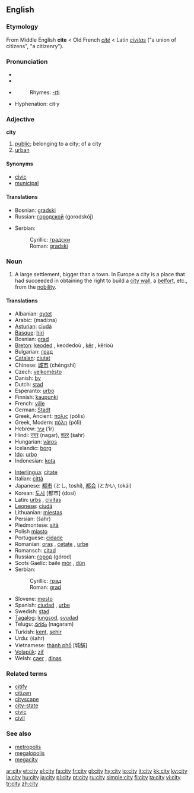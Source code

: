 {{see|City}}

==English==

{{rank|several|either|whether|339|city|held|help|number}}

===Etymology===
From Middle English '''cite''' < Old French ''[[cité]]'' < Latin ''[[civitas]]'' ("a union of citizens", "a citizenry").

===Pronunciation===
*{{IPA|/ˈsɪti/}}
*{{SAMPA|/"sIti/}}
*{{audio|en-us-city.ogg|Audio (US)}}
*:Rhymes: [[Rhymes:English:-ɪti|-ɪti]]
*Hyphenation: cit·y

===Adjective===
'''city'''

# [[public]]; belonging to a city; of a city
# [[urban]]

====Synonyms====
*[[civic]]
*[[municipal]]

====Translations====
{{top}}
*Bosnian: [[gradski]] {{m}}
*Russian: [[городской]] (gorodskój)
{{mid}}
*Serbian:
*:Cyrillic: [[градски]] {{m}}
*:Roman: [[gradski#Serbian|gradski]] {{m}}
{{bottom}}

===Noun===
{{en-noun|pl=cities}}

# A large settlement, bigger than a town. In Europe a city is a place that had succeeded in obtaining the right to build a [[city wall]], a [[belfort]], etc., from the [[nobility]].

====Translations====
{{top}}
*Albanian: [[qytet]]
*Arabic: {{ARchar|[[مدينة]]}} (madí:na) {{f}}
*[[Asturian]]: [[ciudá]] {{f}}
*[[Basque]]: [[hiri]]
*Bosnian: [[grad#Bosnian|grad]] {{m}}
*[[Breton]]: [[keoded]] {{f}}, keodedoù {{p}}, [[kêr]] {{f}}, kêrioù {{p}}
*Bulgarian: [[град]] {{m}}
*[[Catalan]]: [[ciutat]] {{f}}
*Chinese: [[城市]] (chéngshì)
*Czech: [[velkoměsto]] {{n}}
*Danish: [[by]]
*Dutch: [[stad]] {{f}}
*Esperanto: [[urbo]]
*Finnish: [[kaupunki]]
*French: [[ville]] {{f}}
*German: [[Stadt]] {{f}}
*Greek, Ancient: [[πόλις]] (pólis) {{f}}
*Greek, Modern: [[πόλη]] (póli) {{f}}
*Hebrew: [[עיר]] (‘ir) {{f}}
*Hindi: [[नगर]] (nagar), [[शहर]] (śahr)
*Hungarian: [[város]]
*Icelandic: [[borg]] {{f}}
*[[Ido]]: [[urbo]]
*Indonesian: [[kota]]
{{mid}}
*[[Interlingua]]: [[citate]]
*Italian: [[città]] {{f}}
*Japanese: [[都市]] (とし, toshí), [[都会]] (とかい, tokái)
*Korean: [[도시]] [都市] (dosi)
*Latin: [[urbs]] {{f}}, [[civitas]] {{f}}
*[[Leonese]]: [[ciudá]] {{f}}
*Lithuanian: [[miestas]]
*Persian: {{FAchar|[[شهر]]}} (šahr)
*Piedmontese: [[sità]]
*Polish [[miasto]] {{n}}
*Portuguese: [[cidade]] {{f}}
*Romanian: [[oraş]] {{n}}, [[cetate]] {{f}}, [[urbe]] {{f}}
*Romansch: [[citad]] {{f}}
*Russian: [[город]] (górod) {{m}}
*Scots Gaelic: baile [[mór|mòr]] {{m}}, [[dùn]] {{m}}
*Serbian:
*:Cyrillic: [[град#Serbian|град]] {{m}}
*:Roman: [[grad#Serbian|grad]] {{m}}
*Slovene: [[mesto]] {{n}}
*Spanish: [[ciudad]] {{f}}, [[urbe]] {{f}}
*Swedish: [[stad]] {{c}}
*[[Tagalog]]: [[lungsod]], [[syudad]]
*Telugu: [[నగరం]] (nagaram)
*Turkish: [[kent]], [[şehir]]
*Urdu: {{ARchar|[[شہر]]}} (śahr)
*Vietnamese: [[thành phố]] [城舗]
*[[Volapük]]: [[zif]]
*Welsh: [[caer]] {{f}}, [[dinas]] {{f}}
{{bottom}}

===Related terms===
*[[citify]]
*[[citizen]]
*[[cityscape]]
*[[city-state]]
*[[civic]]
*[[civil]]

===See also===
*[[metropolis]]
*[[megalopolis]]
*[[megacity]]

[[ar:city]]
[[et:city]]
[[el:city]]
[[fa:city]]
[[fr:city]]
[[gl:city]]
[[hy:city]]
[[io:city]]
[[it:city]]
[[kk:city]]
[[ky:city]]
[[la:city]]
[[hu:city]]
[[ja:city]]
[[pl:city]]
[[pt:city]]
[[ru:city]]
[[simple:city]]
[[fi:city]]
[[ta:city]]
[[vi:city]]
[[tr:city]]
[[zh:city]]